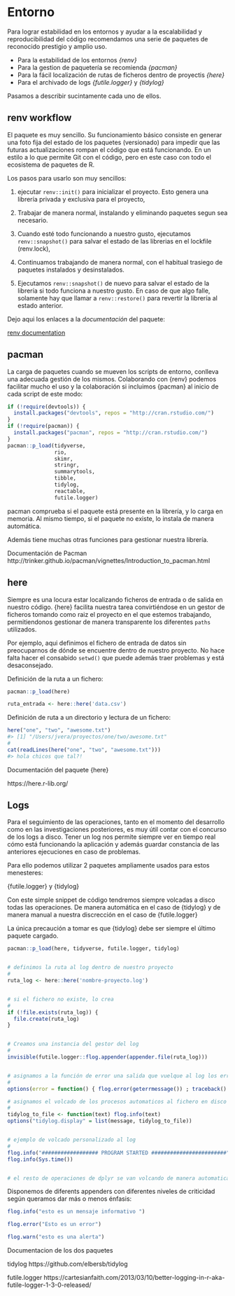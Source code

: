 # Entorno {#entorno-renv}

Para lograr estabilidad en los entornos y ayudar a la escalabilidad y reproducibilidad del código recomendamos una serie de paquetes de reconocido prestigio y amplio uso.

- Para la estabilidad de los entornos  *{renv}*
- Para la gestion de paquetería se recomienda *{pacman}*
- Para la fácil localización de rutas de ficheros dentro de proyectis *{here}*
- Para el archivado de logs *{futile.logger}* y *{tidylog}*

Pasamos a describir sucintamente cada uno de ellos.

renv workflow
--------------

El paquete es muy sencillo. Su funcionamiento básico consiste en generar una foto fija del estado de los paquetes (versionado) para impedir que las futuras actualizaciones rompan el código que está funcionando. En un estilo a lo que permite Git con el código, pero en este caso con todo el ecosistema de paquetes de R.

Los pasos para usarlo son muy sencillos:

1.  ejecutar `renv::init()` para inicializar el proyecto. Esto genera una librería privada y exclusiva para el proyecto,

2.  Trabajar de manera normal, instalando y eliminando paquetes segun sea necesario.

3.  Cuando esté todo funcionando a nuestro gusto, ejecutamos `renv::snapshot()` para salvar el estado de las librerias en el lockfile (renv.lock),

4.  Continuamos trabajando de manera normal, con el habitual trasiego de paquetes instalados y desinstalados.

5.  Ejecutamos `renv::snapshot()` de nuevo para salvar el estado de la librería si todo funciona a nuestro gusto. En caso de que algo falle, solamente hay que llamar a `renv::restore()` para revertir la librería al estado anterior.



Dejo aqui los enlaces a la *documentación* del paquete:

[renv documentation](https://rstudio.github.io/renv/articles/renv.html)


pacman
----------------

La carga de paquetes cuando se mueven los scripts de entorno, conlleva una adecuada gestión de los mismos. Colaborando con {renv} podemos facilitar mucho el uso y la colaboración si incluimos {pacman} al inicio de cada script de este modo:

```r

if (!require(devtools)) {
  install.packages("devtools", repos = "http://cran.rstudio.com/")
}
if (!require(pacman)) {
  install.packages("pacman", repos = "http://cran.rstudio.com/")
}
pacman::p_load(tidyverse,
               rio,
               skimr,
               stringr,
               summarytools,
               tibble,
               tidylog,
               reactable,
               futile.logger)


```

pacman comprueba si el paquete está presente en la librería, y lo carga en memoria. Al mismo tiempo, si el paquete no existe, lo instala de manera automática.

Además tiene muchas otras funciones para gestionar nuestra librería.

Documentación de Pacman
http://trinker.github.io/pacman/vignettes/Introduction_to_pacman.html


here
---------------

Siempre es una locura estar localizando ficheros de entrada o de salida en nuestro código. {here} facilita nuestra tarea convirtiéndose en un gestor de ficheros tomando como raiz el proyecto en el que estemos trabajando, permitiendonos gestionar de manera transparente los diferentes `paths` utilizados.

Por ejemplo, aqui definimos el fichero de entrada de datos sin preocuparnos de dónde se encuentre dentro de nuestro proyecto. No hace falta hacer el consabido `setwd()` que puede además traer problemas y está desaconsejado.

Definición de la ruta a un fichero:

```r

pacman::p_load(here)

ruta_entrada <- here::here('data.csv')


```

Definición de ruta a un directorio y lectura de un fichero:

```r

here("one", "two", "awesome.txt")
#> [1] "/Users/jvera/proyectos/one/two/awesome.txt"
#
cat(readLines(here("one", "two", "awesome.txt")))
#> hola chicos que tal?!


```

Documentación del paquete {here}

https://here.r-lib.org/


Logs
---------------

Para el seguimiento de las operaciones, tanto en el momento del desarrollo como en las investigaciones posteriores, es muy útil contar con el concurso de los logs a disco. 
Tener un log nos permite siempre ver en tiempo real cómo está funcionando la aplicación y además guardar constancia de las anteriores ejecuciones en caso de problemas.

Para ello podemos utilizar 2 paquetes ampliamente usados para estos menesteres:

{futile.logger} y {tidylog}

Con este simple snippet de código tendremos siempre volcadas a disco todas las operaciones. De manera automática en el caso de {tidylog} y de manera manual a nuestra discrección en el caso de {futile.logger}

La única precaución a tomar es que {tidylog} debe ser siempre el último paquete cargado.

```r

pacman::p_load(here, tidyverse, futile.logger, tidylog)


# definimos la ruta al log dentro de nuestro proyecto
# 
ruta_log <- here::here('nombre-proyecto.log')


# si el fichero no existe, lo crea
# 
if (!file.exists(ruta_log)) {
  file.create(ruta_log)
}


# Creamos una instancia del gestor del log
# 
invisible(futile.logger::flog.appender(appender.file(ruta_log)))


# asignamos a la función de error una salida que vuelque al log los errores
# 
options(error = function() { flog.error(geterrmessage()) ; traceback() ; stop() })

# asignamos el volcado de los procesos automaticos al fichero en disco
# 
tidylog_to_file <- function(text) flog.info(text)
options("tidylog.display" = list(message, tidylog_to_file))


# ejemplo de volcado personalizado al log
# 
flog.info("################## PROGRAM STARTED ########################")
flog.info(Sys.time())


# el resto de operaciones de dplyr se van volcando de manera automatica al log.


```

Disponemos de diferents appenders con diferentes niveles de criticidad según queramos dar más o menos énfasis:


```r

flog.info("esto es un mensaje informativo ")

flog.error("Esto es un error")

flog.warn("esto es una alerta")

```


Documentacion de los dos paquetes

tidylog
https://github.com/elbersb/tidylog


futile.logger
https://cartesianfaith.com/2013/03/10/better-logging-in-r-aka-futile-logger-1-3-0-released/

